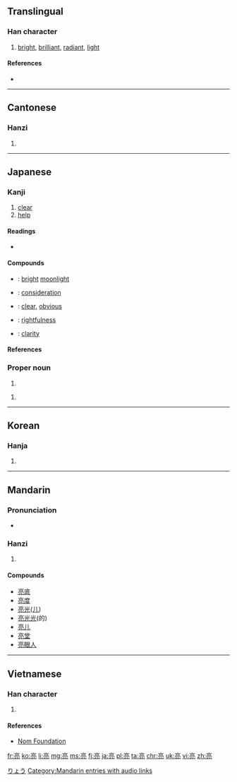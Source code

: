 ==Translingual==
{{stroke order|strokes=9}}

===Han character===
{{Han char|rn=8|rad=亠|as=07|sn=9|four=0021<sub>7</sub>|canj=卜口月弓 (YRBN), 卜口月山 (YRBU)|ids=⿱⿳[[亠]][[口]][[冖]][[几]]}}

# [[bright]], [[brilliant]], [[radiant]], [[light]]

====References====
* {{Han ref|kx=0089.040|dkj=00304|dj=0188.100|hdz=10286.030|uh=4EAE|ud=20142|bh=AB47|bd=43847}}

----

==Cantonese==

===Hanzi===
{{yue-hanzi|jyut=[[loeng6]]|y=leung6}}

# {{defn|lang=yue|sort=亠07}}

----

==Japanese==

===Kanji===
{{ja-kanji|grade=n|rs=亠07}}

# [[clear]]
# [[help]] 

====Readings====
* {{ja-readings|goon= [[ろう]] (rō)|kanon=[[りょう]] (ryō), [[りゃう]] (ryau)|kun=[[あきらか]] (akiraka), [[すけ]] (suke)|nanori=[[あき]] (aki), [[あきら]] (akira), [[きょう]] (kyō), [[たすく]] (tasuku), [[ふさ]] (fusa), [[まこと]] (makoto), [[よし]] (yoshi)}}

====Compounds====
* {{ja-r|亮月|りょうげつ}}: [[bright]] [[moonlight]]
* {{ja-r|亮察|りょうさつ}}: [[consideration]]
* {{ja-r|亮然|りょうぜん}}: [[clear]], [[obvious]]
* {{ja-r|亮直|りょうちょく}}: [[rightfulness]]
* {{ja-r|明亮|めいりょう}}: [[clarity]]

====References====
{{ja-kref
|jis= 4E3C
|ku= 4628
|shift= 97ba
|euc= CEBC
|freq= 1821
|nelson= 302
|newnelson= 95
|halpern= 2071
|kld= 1313
|heisig= 2920
|tuttle= 2j7.6
}}

===Proper noun===
{{ja-pos|りょう|proper}}

# {{given name|male|lang=ja}}

{{ja-pos|あきら|proper}}

# {{given name|male|lang=ja}}

[[Category:Japanese male given names|りょう]]

----

==Korean==

===Hanja===
{{ko-hanja|hangeul=량|rv=ryang|mr=ryang}}

# {{defn|lang=ko|sort=亠07}}

----

==Mandarin==

===Pronunciation===
* {{audio|zh-liàng.ogg|audio}}

===Hanzi===
{{cmn-hanzi|pin=[[liàng]] ([[liang4]])|wg=liang<sup>4</sup>}}

# {{defn|lang=cmn|sort=亠07}}

====Compounds====
* [[亮底]]
* [[亮度]]
* [[亮光]]([[儿化|儿]])
* [[亮光光]](的)
* [[亮儿]]
* [[亮堂]]
* [[亮眼人]]

[[Category:Mandarin entries with audio links]]

----

==Vietnamese==

===Han character===
{{vi-hantu|[[lượng]]|rs=亠07}}

# {{defn|lang=vi|sort=亠07}}

====References====
*[http://nomfoundation.org/common/nom_details.php?codepoint=4eae Nom Foundation]

[[fr:亮]]
[[ko:亮]]
[[li:亮]]
[[mg:亮]]
[[ms:亮]]
[[fj:亮]]
[[ja:亮]]
[[pl:亮]]
[[ta:亮]]
[[chr:亮]]
[[uk:亮]]
[[vi:亮]]
[[zh:亮]]